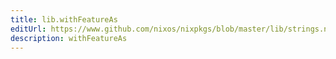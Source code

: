 ```yaml
---
title: lib.withFeatureAs
editUrl: https://www.github.com/nixos/nixpkgs/blob/master/lib/strings.nix#L845C19
description: withFeatureAs
---
```




<LinkCard
    title="Contribute Now!"
    description="API Documentation is done in our source code"
    href="https://www.github.com/nixos/nixpkgs/blob/master/lib/strings.nix#L845C19"
/>

